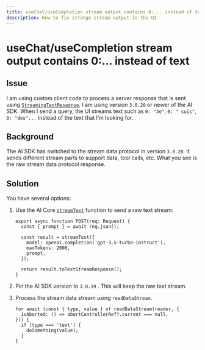 ```yaml
---
title: useChat/useCompletion stream output contains 0:... instead of text
description: How to fix strange stream output in the UI
---
```


# useChat/useCompletion stream output contains 0:... instead of text

## Issue

I am using custom client code to process a server response that is sent using [`StreamingTextResponse`](/docs/reference/stream-helpers/streaming-text-response). I am using version `3.0.20` or newer of the AI SDK. When I send a query, the UI streams text such as `0: "Je"`, `0: " suis"`, `0: "des"...` instead of the text that I’m looking for.

## Background

The AI SDK has switched to the stream data protocol in version `3.0.20`. It sends different stream parts to support data, tool calls, etc. What you see is the raw stream data protocol response.

## Solution

You have several options:

1. Use the AI Core [`streamText`](/docs/reference/ai-sdk-core/stream-text) function to send a raw text stream:

   ```tsx
   export async function POST(req: Request) {
     const { prompt } = await req.json();

     const result = streamText({
       model: openai.completion('gpt-3.5-turbo-instruct'),
       maxTokens: 2000,
       prompt,
     });

     return result.toTextStreamResponse();
   }
   ```

2. Pin the AI SDK version to `3.0.19` . This will keep the raw text stream.
3. Process the stream data stream using `readDataStream`.

   ```tsx
   for await (const { type, value } of readDataStream(reader, {
     isAborted: () => abortControllerRef?.current === null,
   })) {
     if (type === 'text') {
       doSomething(value);
     }
   }
   ```
